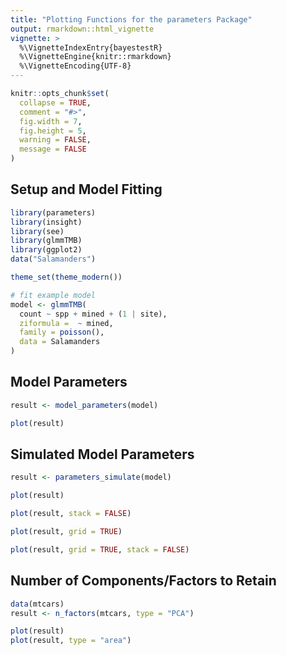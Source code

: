 ```yaml
---
title: "Plotting Functions for the parameters Package"
output: rmarkdown::html_vignette
vignette: >
  %\VignetteIndexEntry{bayestestR}
  %\VignetteEngine{knitr::rmarkdown}
  %\VignetteEncoding{UTF-8}
---
```


```r
knitr::opts_chunk$set(
  collapse = TRUE,
  comment = "#>",
  fig.width = 7, 
  fig.height = 5,
  warning = FALSE,
  message = FALSE
)
```

## Setup and Model Fitting

```r
library(parameters)
library(insight)
library(see)
library(glmmTMB)
library(ggplot2)
data("Salamanders")

theme_set(theme_modern())
```

```r
# fit example model
model <- glmmTMB(
  count ~ spp + mined + (1 | site),
  ziformula =  ~ mined,
  family = poisson(),
  data = Salamanders
)
```

## Model Parameters

```r
result <- model_parameters(model)

plot(result)
```

## Simulated Model Parameters

```r
result <- parameters_simulate(model)

plot(result)
```

```r
plot(result, stack = FALSE)
```

```r
plot(result, grid = TRUE)
```

```r
plot(result, grid = TRUE, stack = FALSE)
```

## Number of Components/Factors to Retain

```r
data(mtcars)
result <- n_factors(mtcars, type = "PCA")

plot(result)
plot(result, type = "area")
```

